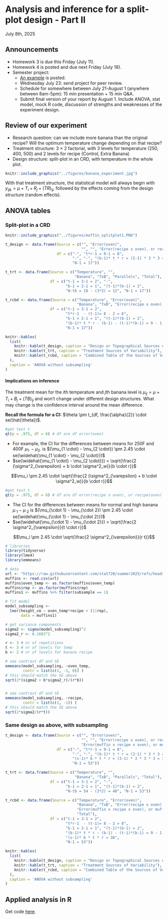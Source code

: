 # Analysis and inference for a split-plot design - Part II  
July 8th, 2025  

## Announcements

- Homework 3 is due this Friday (July 11). 
- Homework 4 is posted and due next Friday (July 18). 
- Semester project: 
  - [An example](https://stat720.github.io/summer2025/assignments/report_example_muffins.pdf) is posted. 
  - Wednesday July 23: send project for peer review. 
  - Schedule for somewhere between July 21-August 1 (anywhere between 8am-5pm): 15 min presentation + 15 min Q&A. 
  - Submit final version of your report by August 1. Include ANOVA, stat model, mock R code, discussion of strengths and weaknesses of the experiment design. 

## Review of our experiment  

- Research question: can we include more banana than the original recipe? Will the optimum temperature change depending on that recipe? 
- Treatment structure: 3 $\times$ 2 factorial, with 3 levels for temperature (250, 400, 500) and 2 levels for recipe (Control, Extra Banana) 
- Design structure: split-plot in an CRD, with temperature in the whole plot. 

```r
knitr::include_graphics("../figures/banana_experiment.jpg")
```

With that treatment structure, the statistical model will always begin with $y_{ijk} = \mu + T_i + R_j +(TR)_{ij}$, followed by the effects coming from the design structure (random effects). 

## ANOVA tables  

### Split-plot in a CRD  

```r
knitr::include_graphics("../figures/muffin_splitplot1.PNG")
```

```r
t_design <- data.frame(Source = c("", "Error(oven)", 
                                  "", "", "Error(recipe x oven), or recipe(oven)", "Total"),
                       df = c("-", "t*r-1 = 9-1 = 8",
                              "-", "-", "(b-1)* t * r = (2-1) * 3 * 3 = 9",
                              "N-1 = 17"))

t_trt <- data.frame(Source = c("Temperature", "", 
                               "Banana", "TxB", "Parallels", "Total"),
                    df = c("t-1 = 3-1 = 2", "-",
                           "b-1 = 2-1 = 1", "(t-1)*(b-1) = 2", 
                           "N-tb = 18 - (3*2) = 12", "N-1 = 17"))

t_rcbd <- data.frame(Source = c("Temperature", "Error(oven)",
                                "Banana", "TxB", "Error(recipe x oven), or recipe(oven)", "Total"),
                    df = c("t-1 = 3-1 = 2",
                           "t*r-1  - (t-1)= 8 - 2 = 6",
                           "b-1 = 2-1 = 1", "(t-1)*(b-1) = 2", 
                           "(b-1)* t * r - (b-1) - (t-1)*(b-1) = 9 - 1 -2 = 6",
                           "N-1 = 17"))

knitr::kables(
  list(
    knitr::kable(t_design, caption = "Design or Topographical Sources of Variability"),
    knitr::kable(t_trt, caption = "Treatment Sources of Variability"),
    knitr::kable(t_rcbd, caption = "Combined Table of the Sources of Variability")
  ),
  caption = 'ANOVA without subsampling'
)
```

#### Implications on inference 

The treatment mean for the $i$th temperature and $j$th banana level is $\mu_{ij} = \mu + T_i + B_j +(TB)_{ij}$ and won't change under different design structures. 
What may change is the confidence interval around the mean difference.  

**Recall the formula for a CI:** $\theta \pm t_{df, \frac{\alpha}{2}} \cdot se(\hat{\theta})$. 

```r
#get test t
qt(p = .975, df = 6) # df are df error(oven)
```

- For example, the CI for the differences between means for 250F and 400F $\mu_{1 \cdot} - \mu_{2 \cdot}$ is $(\mu_{1 \cdot} - \mu_{2 \cdot}) \pm 2.45 \cdot se(\widehat{\mu_{1 \cdot} - \mu_{2 \cdot}})$ 
- $se(\widehat{\mu_{1 \cdot} - \mu_{2 \cdot}}) = \sqrt{\frac{2 (\sigma^2_{\varepsilon} + b  \cdot \sigma^2_w)}{b \cdot r}}$

$$\mu_i \pm 2.45 \cdot \sqrt{\frac{2 (\sigma^2_{\varepsilon} + b \cdot \sigma^2_w)}{b \cdot r}}$$


```r
#get test t
qt(p = .975, df = 6) # df are df error(recipe x oven), or recipe(oven)
```

- The CI for the differences between means for normal and high banana $\mu_{\cdot 1} - \mu_{\cdot 2}$ is $(\mu_{\cdot 1} - \mu_{\cdot 2}) \pm 2.45 \cdot se(\widehat{\mu_{\cdot 1} - \mu_{\cdot 2}})$ 
- $se(\widehat{\mu_{\cdot 1} - \mu_{\cdot 2}}) = \sqrt{\frac{2 \sigma^2_{\varepsilon}}{t \cdot r}}$

$$\mu_i \pm 2.45 \cdot \sqrt{\frac{2 \sigma^2_{\varepsilon}}{r t}}$$

```r
# libraries
library(tidyverse)
library(lme4)
library(emmeans)

# data
url <- "https://raw.githubusercontent.com/stat720/summer2025/refs/heads/main/data/muffin_data.csv"
muffins <- read.csv(url)
muffins$oven_temp <- as.factor(muffins$oven_temp)
muffins$rep <- as.factor(muffins$rep)
muffins1 <- muffins %>% filter(subsample == 1)

# fit model
model_subsampling <- 
  lmer(height_cm ~ oven_temp*recipe + (1|rep), 
       data = muffins1)

# get variance components
sigma2 <- sigma(model_subsampling)^2
sigma2_r <- 0.1683^2

r <- 3 # nr of repetitions
t <- 3 # nr of levels for temp 
b <- 2 # nr of levels for banana recipe

# see contrast df and SE
emmeans(model_subsampling, ~oven_temp,
        contr = list(c(1, -1, 0)) )
# this should match the SE above
sqrt(2*(sigma2 + b*sigma2_r)/(r*b))


# see contrast df and SE
emmeans(model_subsampling, ~recipe,
        contr = list(c(1, -1)) )
# this should match the SE above
sqrt(2*sigma2/(r*t))
```


### Same design as above, with subsampling  

```r
t_design <- data.frame(Source = c("", "Error(oven)", 
                                  "", "", "Error(recipe x oven), or recipe(oven)", 
                                  "Error(muffin x recipe x oven), or muffin(recipe x oven)", "Total"),
                       df = c("-", "t*r-1 = 9-1 = 8",
                              "-", "-", "(b-1)* t * r = (2-1) * 3 * 3 = 9",
                              "(s-1)* b * t * r = (3-1) * 2 * 3 * 3 = 36",
                              "N-1 = 53"))

t_trt <- data.frame(Source = c("Temperature", "", 
                               "Banana", "TxB", "Parallels", "Total"),
                    df = c("t-1 = 3-1 = 2", "-",
                           "b-1 = 2-1 = 1", "(t-1)*(b-1) = 2", 
                           "N-tb = 54 - (3*2) = 48", "N-1 = 53"))

t_rcbd <- data.frame(Source = c("Temperature", "Error(oven)",
                                "Banana", "TxB", "Error(recipe x oven), or recipe(oven)", 
                                "Error(muffin x recipe x oven), or muffin(recipe x oven)",
                                "Total"),
                    df = c("t-1 = 3-1 = 2",
                           "t*r-1  - (t-1)= 8 - 2 = 6",
                           "b-1 = 2-1 = 1", "(t-1)*(b-1) = 2", 
                           "(b-1)* t * r - (b-1) - (t-1)*(b-1) = 9 - 1 -2 = 6",
                           "(s-1)* b * t * r = 36", 
                           "N-1 = 53"))

knitr::kables(
  list(
    knitr::kable(t_design, caption = "Design or Topographical Sources of Variability"),
    knitr::kable(t_trt, caption = "Treatment Sources of Variability"),
    knitr::kable(t_rcbd, caption = "Combined Table of the Sources of Variability")
  ),
  caption = 'ANOVA without subsampling'
)
```

## Applied analysis in R  

Get code [here](../scripts/07082025_muffin_analysis_subsampling.Rmd). 

